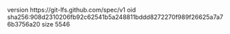version https://git-lfs.github.com/spec/v1
oid sha256:908d2310206fb92c62541b5a248811bddd8272270f989f26625a7a76b3756a20
size 5546
